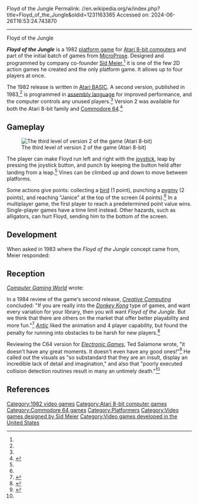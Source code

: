 Floyd of the Jungle
Permalink: //en.wikipedia.org/w/index.php?title=Floyd_of_the_Jungle&oldid=1231163365
Accessed on: 2024-06-26T16:53:24.743870



------
Floyd of the Jungle
{{short description|1982 video game}}
{{Infobox video game
|title = Floyd of the Jungle
|image = Floyd of the Jungle cover.jpg
|caption = 
|developer = [[MicroProse]]
|designer = [[Sid Meier]]<ref name=giantlist/>
|publisher = MicroProse
|released = '''1982:''' Atari 8-bit<br>'''1983:''' v2 for Atari, C64
|genre = [[Platform game|Platform]]
|modes = [[Single-player video game|Single-player]], [[Multiplayer video game|2-4 player multiplayer]]
|platforms = [[Atari 8-bit]], [[Commodore 64]]
|alt = 
}}

'''''Floyd of the Jungle''''' is a 1982 [[platform game]] for [[Atari 8-bit computers]] and part of the initial batch of games from  [[MicroProse]]. Designed and programmed by company co-founder [[Sid Meier]],<ref name=giantlist/> it is one of the few 2D action games he created and the only platform game. It allows up to four players at once.

The 1982 release is written in [[Atari BASIC]]. A second version, published in 1983,<ref name=mania/> is programmed in [[assembly language]] for improved performance, and the computer controls any unused players.<ref name=ellison/> Version 2 was available for both the Atari 8-bit family and [[Commodore 64]].<ref>{{lemon64 game|id=944|name=Floyd of the Jungle}}</ref>

==Gameplay==
[[Image:Floyd of the Jungle v2 Atari 8-bit screenshot.png|thumb|left|The third level of version 2 of the game (Atari 8-bit)]]

The player can make Floyd run left and right with the [[joystick]], leap by pressing the joystick button, and punch by keeping the button held after landing from a leap.<ref name=manual/> Vines can be climbed up and down to move between platforms.

Some actions give points: collecting a [[bird]] (1 point), punching a [[African Pygmies|pygmy]] (2 points), and reaching "Janice" at the top of the screen (4 points).<ref name=manual/> In a multiplayer game, the first player to reach a predetermined point value wins. Single-player games have a time limit instead. Other hazards, such as alligators, can hurt Floyd, sending him to the bottom of the screen.{{clear}}

==Development==
When asked in 1983 where the ''Floyd of the Jungle'' concept came from, Meier responded:
{{quote|I had just finished ''[[Hellcat Ace]]'' and I was looking around for ideas for a new game and there was this movie on T.V., the {{sic|?|lastest}} ''[[Tarzan, the Ape Man (1981 film)|Tarzan]]'' movie with [[Bo Derek]], and I was also working at the time with some animation tools that I'd been developing, animation effects with multiple characters and multiple [[Sprite (computer graphics)#Etymology|player/missile]] images, and the two just merged together.<ref name=ellison/>}}

==Reception==
''[[Computer Gaming World]]'' wrote:{{quote|In view of the many superbly-crafted games of this genre on the market today, FJ finds itself up against some pretty outstanding company. In my opinion, he comes up short. However, FJ is less expensive than much of its competition, and may therefore be an acceptable choice for some gamers.<ref name="CGW14">{{cite magazine |title=Micro-Reviews |magazine=Computer Gaming World |date=February 1984 |volume=1 |issue=14 |pages=43}}</ref>}}

In a 1984 review of the game's second release, ''[[Creative Computing]]'' concluded: "If you are really into the ''[[Donkey Kong (arcade game)|Donkey Kong]]'' type of games, and want every variation for your library, then you will want ''Floyd of the Jungle''. But we think that there are others on the market that offer better playability and more fun."<ref>{{cite journal |last1=Ahl |first1=David H. |title=Thirteen Games: Floyd of the Jungle |journal=Creative Computing |date=May 1984 |volume=10 |issue=5 |page=130 |url=https://archive.org/details/Creative_Computing_1984-05/page/n131}}</ref> ''[[Antic (magazine)|Antic]]'' liked the animation and 4 player capability, but found the penalty for running into obstacles to be harsh for new players.<ref>{{cite journal |last1=Miles |first1=Gordon |title=Product Reviews: Floyd of the Jungle |journal=Antic |date=April 1983 |volume=2 |issue=1 |page=107 |url=https://archive.org/details/1983-04-anticmagazine/page/n105/mode/2up}}</ref>

Reviewing the C64 version for ''[[Electronic Games]]'', Ted Salamone wrote, "it  doesn't have any great moments. It doesn't even have any good ones!"<ref name="salamone">{{cite journal |last1=Salamone |first1=Ted |title=Computer Gaming: Floyd of the Jungle |journal=Electronic Games |date=October 1984 |volume=2 |issue=15 |page=50 |url=https://archive.org/details/Electronic_Games_Volume_02_Number_15_1984-10_Reese_Communications_US/page/n49}}</ref> He called out the visuals as "so substandard that they are an insult, display an incredible lack of detail and imagination," and also that "poorly executed collision detection routines result in many an untimely death."<ref name=salamone/>

==References==
{{reflist|refs=
<ref name=giantlist>{{cite web |title=The Giant List of Classic Game Programmers|url=https://dadgum.com/giantlist/ |last1=Hague |first=James}}</ref>
<ref name=mania>{{cite web |title=Atari 400 800 XL XE Floyd of the Jungle |url=http://www.atarimania.com/game-atari-400-800-xl-xe-floyd-of-the-jungle_22318.html |website=Atari Mania}}</ref>
<ref name="manual">{{cite web |title=Floyd of the Jungle Manual |url=https://archive.org/details/FloydOfTheJungle |website=archive.org |publisher=MicroProse |date=1982}}</ref>
<ref name="ellison">{{cite magazine|last1=Ellison |first1=Peter |title=Interview: Sid Meier |magazine=ROM |date=December 1983 |issue=3 |page=12 |url=https://www.atarimagazines.com/rom/issue3/interview.php}}</ref>
}}

[[Category:1982 video games]]
[[Category:Atari 8-bit computer games]]
[[Category:Commodore 64 games]]
[[Category:Platformers]]
[[Category:Video games designed by Sid Meier]]
[[Category:Video games developed in the United States]]